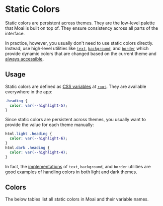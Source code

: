 
<Meta title="Patterns/Color/Static" />

# Static Colors

Static colors are persistent across themes. They are the low-level palette
that Moai is built on top of. They ensure consistency across all parts of the
interface.

In practice, however, you usually don't need to use static colors directly.
Instead, use high-level utilities like [`text`][1], [`background`][2], and
[`border`][3] which provide dynamic colors that are changed based on the
current theme and [always accessible][4].

## Usage

Static colors are defined as [CSS variables][5] at [`root`][6]. They are
available everywhere in the app:

```css
.heading {
  color: var(--highlight-5);
}
```

Since static colors are persistent across themes, you usually want to provide
the value for each theme manually:

```css
html.light .heading {
  color: var(--highlight-6);
}
html.dark .heading {
  color: var(--highlight-4);
}
```

In fact, the [implementations][7] of `text`, `background`, and `border`
utilities are good examples of handling colors in both light and dark themes.

## Colors

The below tables list all static colors in Moai and their variable names.

<ColorStaticGrid />

[1]: /?path=/docs/patterns-color-text--page
[2]: /?path=/docs/patterns-color-background--page
[3]: /?path=/docs/patterns-color-border--page
[4]: https://developer.mozilla.org/en-US/docs/Web/Accessibility/Understanding_WCAG/Perceivable/Color_contrast
[5]: https://developer.mozilla.org/en-US/docs/Web/CSS/Using_CSS_custom_properties
[6]: https://developer.mozilla.org/en-US/docs/Web/CSS/:root
[7]: https://github.com/moaijs/moai/blob/739a87de82bd061bb41f38c5a51a410b59944a3d/lib/core/src/text/text.module.css
